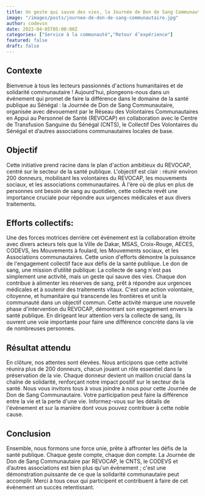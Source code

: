 ```yaml
---
title: Un geste qui sauve des vies, la Journée de Don de Sang Communautaire
image: "/images/posts/journee-de-don-de-sang-communautaire.jpg"
author: codevsn
date: 2022-04-05T05:00:00Z
categories: ["Service à la communauté","Retour d’expérience"]
featured: false
draft: false
---
```


## Contexte

Bienvenue à tous les lecteurs passionnés d'actions humanitaires et de solidarité communautaire ! Aujourd'hui, plongeons-nous dans un événement qui promet de faire la différence dans le domaine de la santé publique au Sénégal : la Journée de Don de Sang Communautaire, organisée avec dévouement par le Réseau des Volontaires Communautaires en Appui au Personnel de Santé (REVOCAP) en collaboration avec le Centre de Transfusion Sanguine du Sénégal (CNTS), le Collectif Des Volontaires du Sénégal et d’autres associations communautaires locales de base.

## Objectif

Cette initiative prend racine dans le plan d'action ambitieux du REVOCAP, centré sur le secteur de la santé publique. L'objectif est clair : réunir environ 200 donneurs, mobilisant les volontaires du REVOCAP, les mouvements sociaux, et les associations communautaires. À l'ère où de plus en plus de personnes ont besoin de sang au quotidien, cette collecte revêt une importance cruciale pour répondre aux urgences médicales et aux divers traitements.

## Efforts collectifs:

Une des forces motrices derrière cet événement est la collaboration étroite avec divers acteurs tels que la Ville de Dakar, MSAS, Croix-Rouge, AECES, CODEVS, les Mouvements à foulard, les Mouvements sociaux, et les Associations communautaires. Cette union d'efforts démontre la puissance de l'engagement collectif face aux défis de la santé publique.
Le don de sang, une mission d’utilité publique:
La collecte de sang n'est pas simplement une activité, mais un geste qui sauve des vies. Chaque don contribue à alimenter les réserves de sang, prêt à répondre aux urgences médicales et à soutenir des traitements vitaux. C'est une action volontaire, citoyenne, et humanitaire qui transcende les frontières et unit la communauté dans un objectif commun.
Cette activité marque une nouvelle phase d'intervention du REVOCAP, démontrant son engagement envers la santé publique. En dirigeant leur attention vers la collecte de sang, ils ouvrent une voie importante pour faire une différence concrète dans la vie de nombreuses personnes.

## Résultat attendu

En clôture, nos attentes sont élevées. Nous anticipons que cette activité réunira plus de 200 donneurs, chacun jouant un rôle essentiel dans la préservation de la vie. Chaque donneur devient un maillon crucial dans la chaîne de solidarité, renforçant notre impact positif sur le secteur de la santé.
Nous vous invitons tous à vous joindre à nous pour cette Journée de Don de Sang Communautaire. Votre participation peut faire la différence entre la vie et la perte d'une vie. Informez-vous sur les détails de l'événement et sur la manière dont vous pouvez contribuer à cette noble cause.

## Conclusion

Ensemble, nous formons une force unie, prête à affronter les défis de la santé publique. Chaque geste compte, chaque don compte. La Journée de Don de Sang Communautaire par REVOCAP,  le CNTS, le CODEVS et d’autres associations est bien plus qu'un événement ; c'est une démonstration puissante de ce que la solidarité communautaire peut accomplir. Merci à tous ceux qui participent et contribuent à faire de cet événement un succès retentissant.